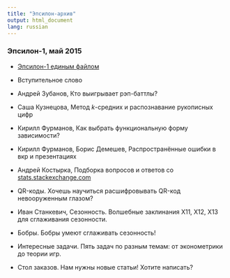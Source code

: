 ```yaml
---
title: "Эпсилон-архив"
output: html_document
lang: russian
---
```


### Эпсилон-1, май 2015

* [Эпсилон-1 единым файлом](https://github.com/bdemeshev/epsilon/raw/master/e_001/_whole_journal/e_001_pdfpages.pdf)

* Вступительное слово

* Андрей Зубанов, Кто выигрывает рэп-баттлы?

* Саша Кузнецова, Метод $k$-средних и распознавание рукописных цифр

* Кирилл Фурманов, Как выбрать функциональную форму зависимости?

* Кирилл Фурманов, Борис Демешев, Распространённые ошибки в вкр и презентациях

* Андрей Костырка, Подборка вопросов и ответов со [stats.stackexchange.com](http://stats.stackexchange.com/)

* QR-коды. Хочешь научиться расшифровывать QR-код невооруженным глазом?

* Иван Станкевич, Сезонность. Волшебные заклинания X11, X12, X13 для сглаживания сезонности. 

* Бобры. Бобры умеют сглаживать сезонность!

* Интересные задачи. Пять задач по разным темам: от эконометрики до теории игр.

* Стол заказов. Нам нужны новые статьи! Хотите написать?